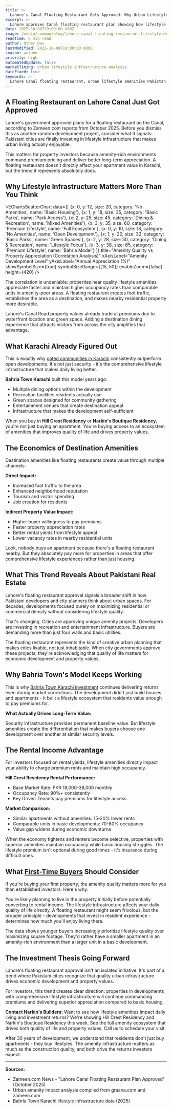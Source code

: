 ```yaml
---
title: >-
  Lahore's Canal Floating Restaurant Gets Approved: Why Urban Lifestyle Amenities Drive Property Values
excerpt: >-
  Lahore approves Canal floating restaurant plan showing how lifestyle infrastructure impacts real estate values. See what this trend means for Karachi's gated community investments.
date: 2025-10-08T19:00:00.000Z
image: /media/common/blog/lahore-canal-floating-restaurant-lifestyle.webp
readTime: 6 min read
author: Other Dev
lastModified: 2025-10-08T19:00:00.000Z
season: autumn
priority: high
automatedUpdate: false
marketTiming: Urban lifestyle infrastructure analysis
dateFixed: true
keywords: >-
  Lahore Canal floating restaurant, urban lifestyle amenities Pakistan, property value drivers Karachi, gated community amenities, Bahria Town Karachi lifestyle
---
```


## A Floating Restaurant on Lahore Canal Just Got Approved

Lahore's government approved plans for a floating restaurant on the Canal, according to Zameen.com reports from October 2025. Before you dismiss this as another random development project, consider what it signals: Pakistani cities are finally investing in lifestyle infrastructure that makes urban living actually enjoyable.

This matters for property investors because amenity-rich environments command premium pricing and deliver better long-term appreciation. A floating restaurant doesn't directly affect your apartment value in Karachi, but the trend it represents absolutely does.

## Why Lifestyle Infrastructure Matters More Than You Think

<EChartsScatterChart
  data={[
    {x: 0, y: 12, size: 20, category: 'No Amenities', name: 'Basic Housing'},
    {x: 1, y: 18, size: 35, category: 'Basic Parks', name: 'Park Access'},
    {x: 2, y: 25, size: 45, category: 'Dining & Recreation', name: 'Mixed Amenities'},
    {x: 3, y: 35, size: 60, category: 'Premium Lifestyle', name: 'Full Ecosystem'},
    {x: 0, y: 10, size: 18, category: 'No Amenities', name: 'Open Development'},
    {x: 1, y: 20, size: 32, category: 'Basic Parks', name: 'Green Spaces'},
    {x: 2, y: 28, size: 50, category: 'Dining & Recreation', name: 'Lifestyle Focus'},
    {x: 3, y: 38, size: 65, category: 'Premium Lifestyle', name: 'Bahria Model'}
  ]}
  title="Amenity Quality vs Property Appreciation (Correlation Analysis)"
  xAxisLabel="Amenity Development Level"
  yAxisLabel="Annual Appreciation (%)"
  showSymbolSize={true}
  symbolSizeRange={[15, 50]}
  enableZoom={false}
  height={420}
/>

The correlation is undeniable: properties near quality lifestyle amenities appreciate faster and maintain higher occupancy rates than comparable units in amenity-poor areas. A floating restaurant creates foot traffic, establishes the area as a destination, and makes nearby residential property more desirable.

Lahore's Canal Road property values already trade at premiums due to waterfront location and green space. Adding a destination dining experience that attracts visitors from across the city amplifies that advantage.

## What Karachi Already Figured Out

This is exactly why [gated communities in Karachi](/blog/2025/07/gated-communities-karachi-investment-strategy-2025) consistently outperform open developments. It's not just security - it's the comprehensive lifestyle infrastructure that makes daily living better.

**Bahria Town Karachi** built this model years ago:

* Multiple dining options within the development
* Recreation facilities residents actually use
* Green spaces designed for community gathering
* Entertainment venues that create destination appeal
* Infrastructure that makes the development self-sufficient

When you buy in **Hill Crest Residency** or **Narkin's Boutique Residency**, you're not just buying an apartment. You're buying access to an ecosystem of amenities that improves quality of life and drives property values.

## The Economics of Destination Amenities

Destination amenities like floating restaurants create value through multiple channels:

**Direct Impact:**
* Increased foot traffic to the area
* Enhanced neighborhood reputation
* Tourism and visitor spending
* Job creation for residents

**Indirect Property Value Impact:**
* Higher buyer willingness to pay premiums
* Faster property appreciation rates
* Better rental yields from lifestyle appeal
* Lower vacancy rates in nearby residential units

Look, nobody buys an apartment because there's a floating restaurant nearby. But they absolutely pay more for properties in areas that offer comprehensive lifestyle experiences rather than just housing.

## What This Trend Reveals About Pakistani Real Estate

Lahore's floating restaurant approval signals a broader shift in how Pakistani developers and city planners think about urban spaces. For decades, developments focused purely on maximizing residential or commercial density without considering lifestyle quality.

That's changing. Cities are approving unique amenity projects. Developers are investing in recreation and entertainment infrastructure. Buyers are demanding more than just four walls and basic utilities.

The floating restaurant represents the kind of creative urban planning that makes cities livable, not just inhabitable. When city governments approve these projects, they're acknowledging that quality of life matters for economic development and property values.

## Why Bahria Town's Model Keeps Working

This is why [Bahria Town Karachi investment](/blog/2025/06/bahria-town-karachi-property-investment-guide) continues delivering returns even during market corrections. The development didn't just build houses and apartments - it built a lifestyle ecosystem that residents value enough to pay premiums for.

**What Actually Drives Long-Term Value:**

Security infrastructure provides permanent baseline value. But lifestyle amenities create the differentiation that makes buyers choose one development over another at similar security levels.

## The Rental Income Advantage

For investors focused on rental yields, lifestyle amenities directly impact your ability to charge premium rents and maintain high occupancy.

**Hill Crest Residency Rental Performance:**
* Base Market Rate: PKR 18,000-38,000 monthly
* Occupancy Rate: 90%+ consistently
* Key Driver: Tenants pay premiums for lifestyle access

**Market Comparison:**
* Similar apartments without amenities: 15-20% lower rents
* Comparable units in basic developments: 70-80% occupancy
* Value gap widens during economic downturns

When the economy tightens and renters become selective, properties with superior amenities maintain occupancy while basic housing struggles. The lifestyle premium isn't optional during good times - it's insurance during difficult ones.

## What [First-Time Buyers](/blog/2025/05/buying-apartment-bahria-town-first-time-buyer-guide) Should Consider

If you're buying your first property, the amenity quality matters more for you than established investors. Here's why:

You're likely planning to live in the property initially before potentially converting to rental income. The lifestyle infrastructure affects your daily quality of life directly. A floating restaurant might seem frivolous, but the broader principle - developments that invest in resident experience - determines how much you'll enjoy living there.

The data shows younger buyers increasingly prioritize lifestyle quality over maximizing square footage. They'd rather have a smaller apartment in an amenity-rich environment than a larger unit in a basic development.

## The Investment Thesis Going Forward

Lahore's floating restaurant approval isn't an isolated initiative. It's part of a trend where Pakistani cities recognize that quality urban infrastructure drives economic development and property values.

For investors, this trend creates clear direction: properties in developments with comprehensive lifestyle infrastructure will continue commanding premiums and delivering superior appreciation compared to basic housing.

**Contact Narkin's Builders:** Want to see how lifestyle amenities impact daily living and investment returns? We're showing Hill Crest Residency and Narkin's Boutique Residency this week. See the full amenity ecosystem that drives both quality of life and property values. Call us to schedule your visit.

After 30 years of development, we understand that residents don't just buy apartments - they buy lifestyles. The amenity infrastructure matters as much as the construction quality, and both drive the returns investors expect.

---

**Sources:**
* Zameen.com News - "Lahore Canal Floating Restaurant Plan Approved" (October 2025)
* Urban amenity impact analysis compiled from graana.com and zameen.com
* Bahria Town Karachi lifestyle infrastructure data (2025)
